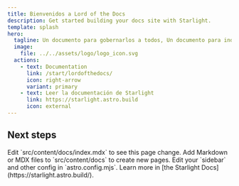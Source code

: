 ```yaml
---
title: Bienvenidos a Lord of the Docs
description: Get started building your docs site with Starlight.
template: splash
hero:
  tagline: Un documento para gobernarlos a todos, Un documento para indexarlos a todos, Un documento para ayudarlos a todos, y en el conocimiento atarlos.
  image:
    file: ../../assets/logo/logo_icon.svg
  actions:
    - text: Documentation
      link: /start/lordofthedocs/
      icon: right-arrow
      variant: primary
    - text: Leer la documentación de Starlight
      link: https://starlight.astro.build
      icon: external
---
```



## Next steps

<CardGrid stagger>
  <Card title="Update content" icon="pencil">
    Edit `src/content/docs/index.mdx` to see this page change.
  </Card>
  <Card title="Add new content" icon="add-document">
    Add Markdown or MDX files to `src/content/docs` to create new pages.
  </Card>
  <Card title="Configure your site" icon="setting">
    Edit your `sidebar` and other config in `astro.config.mjs`.
  </Card>
  <Card title="Read the docs" icon="open-book">
    Learn more in [the Starlight Docs](https://starlight.astro.build/).
  </Card>
</CardGrid>
